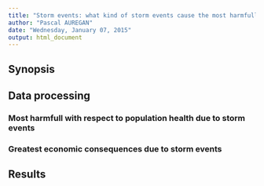 ```yaml
---
title: "Storm events: what kind of storm events cause the most harmfull effects with respect to population health and have the greatest economc consequences?"
author: "Pascal AUREGAN"
date: "Wednesday, January 07, 2015"
output: html_document
---
```



## Synopsis

## Data processing

### Most harmfull with respect to population health due to storm events

### Greatest economic consequences due to storm events


## Results
